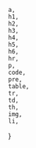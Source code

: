 
    a,
    h1,
    h2,
    h3,
    h4,
    h5,
    h6,
    hr,
    p,
    code,
    pre,
    table,
    tr,
    td,
    th,
    img,
    li,
}